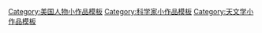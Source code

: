 {{asbox
|image=VLA_icon.png
|category=美國天文學家小作品
|subject=關於[[美國]][[:Category:天文學家|天文學家]]的
|name=Template:美國天文學家小作品
}}<noinclude>
[[Category:美国人物小作品模板]]
[[Category:科学家小作品模板]]
[[Category:天文学小作品模板]]
</noinclude>